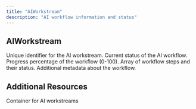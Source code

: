 ```yaml
---
title: "AIWorkstream"
description: "AI workflow information and status"
---
```


## AIWorkstream

<ParamField path="id" type="String!" required>
  Unique identifier for the AI workstream.
</ParamField>

<ParamField path="status" type="String!" required>
  Current status of the AI workflow.
</ParamField>

<ParamField path="progress" type="Float">
  Progress percentage of the workflow (0-100).
</ParamField>

<ParamField path="steps" type="[WorkflowStep!]">
  Array of workflow steps and their status.
</ParamField>

<ParamField path="metadata" type="JSON">
  Additional metadata about the workflow.
</ParamField>

## Additional Resources

<CardGroup cols={2}>
  <Card title="DeltaElement Schema" icon="cube" href="/integrations/graphql-api/objects/delta-element">
    Container for AI workstreams
  </Card>
</CardGroup>